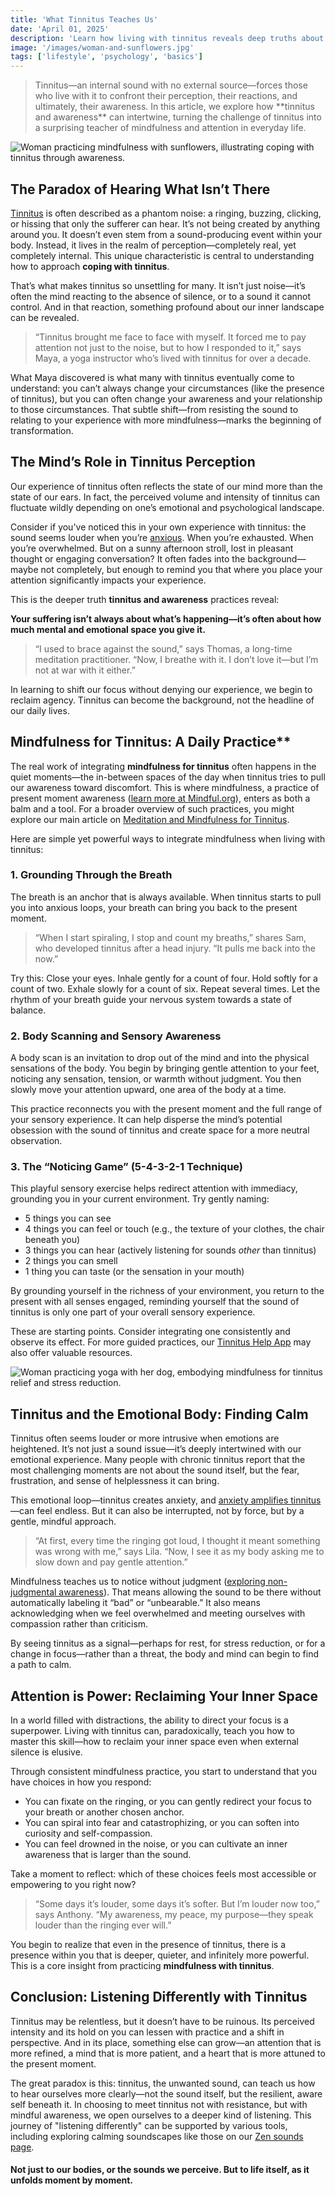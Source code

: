 ```yaml
---
title: 'What Tinnitus Teaches Us'
date: 'April 01, 2025'
description: 'Learn how living with tinnitus reveals deep truths about mindfulness, perception, and the power of intentional attention.'
image: '/images/woman-and-sunflowers.jpg'
tags: ['lifestyle', 'psychology', 'basics']
---
```


<Blockquote>
  Tinnitus—an internal sound with no external source—forces those who live with
  it to confront their perception, their reactions, and ultimately, their
  awareness. In this article, we explore how **tinnitus and awareness** can
  intertwine, turning the challenge of tinnitus into a surprising teacher of
  mindfulness and attention in everyday life.
</Blockquote>

<Image
  src="/images/woman-and-sunflowers.jpg"
  alt="Woman practicing mindfulness with sunflowers, illustrating coping with tinnitus through awareness."
/>

## <Highlighter>The Paradox of Hearing What Isn’t There</Highlighter>

[Tinnitus](/blog/what-is-tinnitus) is often described as a phantom noise: a ringing, buzzing, clicking, or hissing that only the sufferer can hear. It’s not being created by anything around you. It doesn’t even stem from a sound-producing event within your body. Instead, it lives in the realm of perception—completely real, yet completely internal. This unique characteristic is central to understanding how to approach **coping with tinnitus**.

That’s what makes tinnitus so unsettling for many. It isn’t just noise—it’s often the mind reacting to the absence of silence, or to a sound it cannot control. And in that reaction, something profound about our inner landscape can be revealed.

<Blockquote>
  “Tinnitus brought me face to face with myself. It forced me to pay attention
  not just to the noise, but to how I responded to it,” says Maya, a yoga
  instructor who’s lived with tinnitus for over a decade.
</Blockquote>

What Maya discovered is what many with tinnitus eventually come to understand: you can’t always change your circumstances (like the presence of tinnitus), but you can often change your awareness and your relationship to those circumstances. That subtle shift—from resisting the sound to relating to your experience with more mindfulness—marks the beginning of transformation.

## <Highlighter>The Mind’s Role in Tinnitus Perception</Highlighter>

Our experience of tinnitus often reflects the state of our mind more than the state of our ears. In fact, the perceived volume and intensity of tinnitus can fluctuate wildly depending on one’s emotional and psychological landscape.

Consider if you've noticed this in your own experience with tinnitus: the sound seems louder when you’re [anxious](/blog/tinnitus-and-anxiety-staying-mentally-strong). When you’re exhausted. When you’re overwhelmed. But on a sunny afternoon stroll, lost in pleasant thought or engaging conversation? It often fades into the background—maybe not completely, but enough to remind you that where you place your attention significantly impacts your experience.

This is the deeper truth **tinnitus and awareness** practices reveal:

**Your suffering isn’t always about what’s happening—it’s often about how much mental and emotional space you give it.**

<Blockquote>
  “I used to brace against the sound,” says Thomas, a long-time meditation
  practitioner. “Now, I breathe with it. I don’t love it—but I’m not at war with
  it either.”
</Blockquote>

In learning to shift our focus without denying our experience, we begin to reclaim agency. Tinnitus can become the background, not the headline of our daily lives.

<AdComponent />

## <Highlighter>Mindfulness for Tinnitus: A Daily Practice</Highlighter>\*\*

The real work of integrating **mindfulness for tinnitus** often happens in the quiet moments—the in-between spaces of the day when tinnitus tries to pull our awareness toward discomfort. This is where mindfulness, a practice of present moment awareness ([learn more at Mindful.org](https://www.mindful.org)), enters as both a balm and a tool. For a broader overview of such practices, you might explore our main article on [Meditation and Mindfulness for Tinnitus](/blog/meditation-and-mindfulness-for-tinnitus).

Here are simple yet powerful ways to integrate mindfulness when living with tinnitus:

### **1. Grounding Through the Breath**

The breath is an anchor that is always available. When tinnitus starts to pull you into anxious loops, your breath can bring you back to the present moment.

<Blockquote>
  “When I start spiraling, I stop and count my breaths,” shares Sam, who
  developed tinnitus after a head injury. “It pulls me back into the now.”
</Blockquote>

Try this: Close your eyes. Inhale gently for a count of four. Hold softly for a count of two. Exhale slowly for a count of six. Repeat several times. Let the rhythm of your breath guide your nervous system towards a state of balance.

### **2. Body Scanning and Sensory Awareness**

A body scan is an invitation to drop out of the mind and into the physical sensations of the body. You begin by bringing gentle attention to your feet, noticing any sensation, tension, or warmth without judgment. You then slowly move your attention upward, one area of the body at a time.

This practice reconnects you with the present moment and the full range of your sensory experience. It can help disperse the mind’s potential obsession with the sound of tinnitus and create space for a more neutral observation.

### **3. The “Noticing Game” (5-4-3-2-1 Technique)**

This playful sensory exercise helps redirect attention with immediacy, grounding you in your current environment. Try gently naming:

- 5 things you can see
- 4 things you can feel or touch (e.g., the texture of your clothes, the chair beneath you)
- 3 things you can hear (actively listening for sounds _other_ than tinnitus)
- 2 things you can smell
- 1 thing you can taste (or the sensation in your mouth)

By grounding yourself in the richness of your environment, you return to the present with all senses engaged, reminding yourself that the sound of tinnitus is only one part of your overall sensory experience.

These are starting points. Consider integrating one consistently and observe its effect. For more guided practices, our [Tinnitus Help App](/app) may also offer valuable resources.

<Image
  src="/images/yoga-dog.jpg"
  alt="Woman practicing yoga with her dog, embodying mindfulness for tinnitus relief and stress reduction."
/>

## <Highlighter>Tinnitus and the Emotional Body: Finding Calm</Highlighter>

Tinnitus often seems louder or more intrusive when emotions are heightened. It’s not just a sound issue—it’s deeply intertwined with our emotional experience. Many people with chronic tinnitus report that the most challenging moments are not about the sound itself, but the fear, frustration, and sense of helplessness it can bring.

This emotional loop—tinnitus creates anxiety, and [anxiety amplifies tinnitus](/blog/tinnitus-and-stress)—can feel endless. But it can also be interrupted, not by force, but by a gentle, mindful approach.

<Blockquote>
  “At first, every time the ringing got loud, I thought it meant something was
  wrong with me,” says Lila. “Now, I see it as my body asking me to slow down
  and pay gentle attention.”
</Blockquote>

Mindfulness teaches us to notice without judgment ([exploring non-judgmental awareness](https://www.mindful.org/a-mindfulness-practice-to-cultivate-nonjudgmental-awareness/)). That means allowing the sound to be there without automatically labeling it “bad” or “unbearable.” It also means acknowledging when we feel overwhelmed and meeting ourselves with compassion rather than criticism.

By seeing tinnitus as a signal—perhaps for rest, for stress reduction, or for a change in focus—rather than a threat, the body and mind can begin to find a path to calm.

## <Highlighter>Attention is Power: Reclaiming Your Inner Space</Highlighter>

In a world filled with distractions, the ability to direct your focus is a superpower. Living with tinnitus can, paradoxically, teach you how to master this skill—how to reclaim your inner space even when external silence is elusive.

Through consistent mindfulness practice, you start to understand that you have choices in how you respond:

- You can fixate on the ringing, or you can gently redirect your focus to your breath or another chosen anchor.
- You can spiral into fear and catastrophizing, or you can soften into curiosity and self-compassion.
- You can feel drowned in the noise, or you can cultivate an inner awareness that is larger than the sound.

Take a moment to reflect: which of these choices feels most accessible or empowering to you right now?

<Blockquote>
  “Some days it’s louder, some days it’s softer. But I’m louder now too,” says
  Anthony. “My awareness, my peace, my purpose—they speak louder than the
  ringing ever will.”
</Blockquote>

You begin to realize that even in the presence of tinnitus, there is a presence within you that is deeper, quieter, and infinitely more powerful. This is a core insight from practicing **mindfulness with tinnitus**.

<AdComponent />

## <Highlighter>Conclusion: Listening Differently with Tinnitus</Highlighter>

Tinnitus may be relentless, but it doesn’t have to be ruinous. Its perceived intensity and its hold on you can lessen with practice and a shift in perspective. And in its place, something else can grow—an attention that is more refined, a mind that is more patient, and a heart that is more attuned to the present moment.

The great paradox is this: tinnitus, the unwanted sound, can teach us how to hear ourselves more clearly—not the sound itself, but the resilient, aware self beneath it. In choosing to meet tinnitus not with resistance, but with mindful awareness, we open ourselves to a deeper kind of listening. This journey of "listening differently" can be supported by various tools, including exploring calming soundscapes like those on our [Zen sounds page](/zen).

#### Not just to our bodies, or the sounds we perceive. But to life itself, as it unfolds moment by moment.
